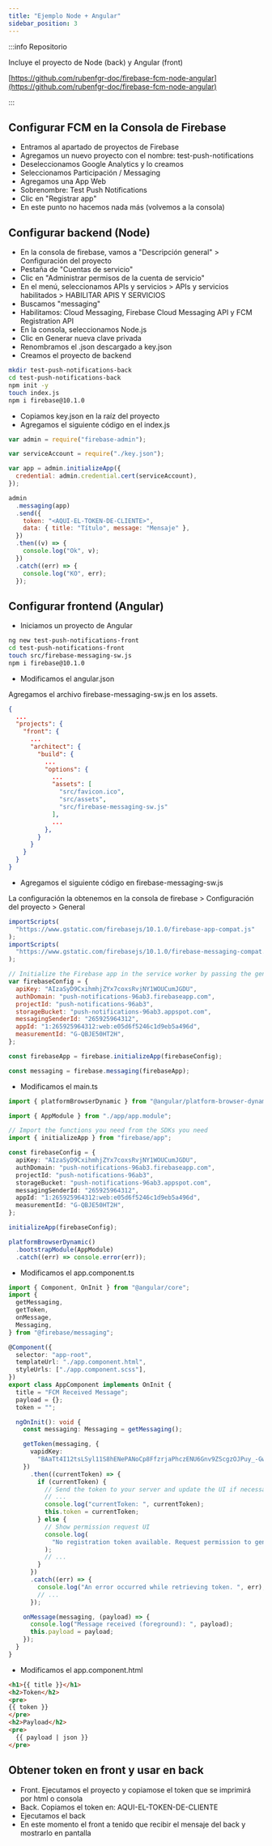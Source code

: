 ```yaml
---
title: "Ejemplo Node + Angular"
sidebar_position: 3
---
```


:::info Repositorio

Incluye el proyecto de Node (back) y Angular (front)

[https://github.com/rubenfgr-doc/firebase-fcm-node-angular](https://github.com/rubenfgr-doc/firebase-fcm-node-angular)

:::

## Configurar FCM en la Consola de Firebase

- Entramos al apartado de proyectos de Firebase
- Agregamos un nuevo proyecto con el nombre: test-push-notifications
- Deseleccionamos Google Analytics y lo creamos
- Seleccionamos Participación / Messaging
- Agregamos una App Web 
- Sobrenombre: Test Push Notifications
- Clic en "Registrar app"
- En este punto no hacemos nada más (volvemos a la consola)

## Configurar backend (Node)

- En la consola de firebase, vamos a "Descripción general" > Configuración del proyecto
- Pestaña de "Cuentas de servicio"
- Clic en "Administrar permisos de la cuenta de servicio"
- En el menú, seleccionamos APIs y servicios > APIs y servicios habilitados > HABILITAR APIS Y SERVICIOS
- Buscamos "messaging"
- Habilitamos: Cloud Messaging, Firebase Cloud Messaging API y FCM Registration API
- En la consola, seleccionamos Node.js
- Clic en Generar nueva clave privada
- Renombramos el .json descargado a key.json
- Creamos el proyecto de backend

```sh
mkdir test-push-notifications-back
cd test-push-notifications-back
npm init -y
touch index.js
npm i firebase@10.1.0
```

- Copiamos key.json en la raíz del proyecto
- Agregamos el siguiente código en el index.js

```js title="index.js"
var admin = require("firebase-admin");

var serviceAccount = require("./key.json");

var app = admin.initializeApp({
  credential: admin.credential.cert(serviceAccount),
});

admin
  .messaging(app)
  .send({
    token: "<AQUI-EL-TOKEN-DE-CLIENTE>",
    data: { title: "Título", message: "Mensaje" },
  })
  .then((v) => {
    console.log("Ok", v);
  })
  .catch((err) => {
    console.log("KO", err);
  });
```

## Configurar frontend (Angular)

- Iniciamos un proyecto de Angular

```sh
ng new test-push-notifications-front
cd test-push-notifications-front
touch src/firebase-messaging-sw.js
npm i firebase@10.1.0
```

- Modificamos el angular.json

Agregamos el archivo firebase-messaging-sw.js en los assets.

```json title=angular.json
{
  ...
  "projects": {
    "front": {
      ...
      "architect": {
        "build": {
          ...
          "options": {
            ...
            "assets": [
              "src/favicon.ico",
              "src/assets",
              "src/firebase-messaging-sw.js"
            ],
            ...
          },
        }
      }
    }
  }
}
```

- Agregamos el siguiente código en firebase-messaging-sw.js

La configuración la obtenemos en la consola de firebase > Configuración del proyecto > General

```js title=firebase-messaging-sw.js
importScripts(
  "https://www.gstatic.com/firebasejs/10.1.0/firebase-app-compat.js"
);
importScripts(
  "https://www.gstatic.com/firebasejs/10.1.0/firebase-messaging-compat.js"
);

// Initialize the Firebase app in the service worker by passing the generated config
var firebaseConfig = {
  apiKey: "AIzaSyD9CxihmhjZYx7coxsRvjNY1WOUCumJGDU",
  authDomain: "push-notifications-96ab3.firebaseapp.com",
  projectId: "push-notifications-96ab3",
  storageBucket: "push-notifications-96ab3.appspot.com",
  messagingSenderId: "265925964312",
  appId: "1:265925964312:web:e05d6f5246c1d9eb5a496d",
  measurementId: "G-QBJE50HT2H",
};

const firebaseApp = firebase.initializeApp(firebaseConfig);

const messaging = firebase.messaging(firebaseApp);
```

- Modificamos el main.ts

```ts title=main.ts
import { platformBrowserDynamic } from "@angular/platform-browser-dynamic";

import { AppModule } from "./app/app.module";

// Import the functions you need from the SDKs you need
import { initializeApp } from "firebase/app";

const firebaseConfig = {
  apiKey: "AIzaSyD9CxihmhjZYx7coxsRvjNY1WOUCumJGDU",
  authDomain: "push-notifications-96ab3.firebaseapp.com",
  projectId: "push-notifications-96ab3",
  storageBucket: "push-notifications-96ab3.appspot.com",
  messagingSenderId: "265925964312",
  appId: "1:265925964312:web:e05d6f5246c1d9eb5a496d",
  measurementId: "G-QBJE50HT2H",
};

initializeApp(firebaseConfig);

platformBrowserDynamic()
  .bootstrapModule(AppModule)
  .catch((err) => console.error(err));
```

- Modificamos el app.component.ts

```ts title=app.component.ts
import { Component, OnInit } from "@angular/core";
import {
  getMessaging,
  getToken,
  onMessage,
  Messaging,
} from "@firebase/messaging";

@Component({
  selector: "app-root",
  templateUrl: "./app.component.html",
  styleUrls: ["./app.component.scss"],
})
export class AppComponent implements OnInit {
  title = "FCM Received Message";
  payload = {};
  token = "";

  ngOnInit(): void {
    const messaging: Messaging = getMessaging();

    getToken(messaging, {
      vapidKey:
        "BAaTt4I12tsLSyl11S8hENePANoCp8FfzrjaPhczENU6Gnv9ZScgzOJPuy_-GwpbCogEg5ZxkEQLSzeOzVIckx8",
    })
      .then((currentToken) => {
        if (currentToken) {
          // Send the token to your server and update the UI if necessary
          // ...
          console.log("currentToken: ", currentToken);
          this.token = currentToken;
        } else {
          // Show permission request UI
          console.log(
            "No registration token available. Request permission to generate one."
          );
          // ...
        }
      })
      .catch((err) => {
        console.log("An error occurred while retrieving token. ", err);
        // ...
      });

    onMessage(messaging, (payload) => {
      console.log("Message received (foreground): ", payload);
      this.payload = payload;
    });
  }
}
```

- Modificamos el app.component.html

```html title=app.component.html
<h1>{{ title }}</h1>
<h2>Token</h2>
<pre>
{{ token }}
</pre>
<h2>Payload</h2>
<pre>
  {{ payload | json }}
</pre>
```

## Obtener token en front y usar en back

- Front. Ejecutamos el proyecto y copiamose el token que se imprimirá por html o consola
- Back. Copiamos el token en: AQUI-EL-TOKEN-DE-CLIENTE
- Ejecutamos el back
- En este momento el front a tenido que recibir el mensaje del back y mostrarlo en pantalla
